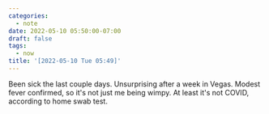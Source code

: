 ```yaml
---
categories:
  - note
date: 2022-05-10 05:50:00-07:00
draft: false
tags:
  - now
title: '[2022-05-10 Tue 05:49]'
---
```


Been sick the last couple days. Unsurprising after a week in Vegas. Modest fever confirmed, so it's not just me being wimpy. At least it's not COVID, according to home swab test.
